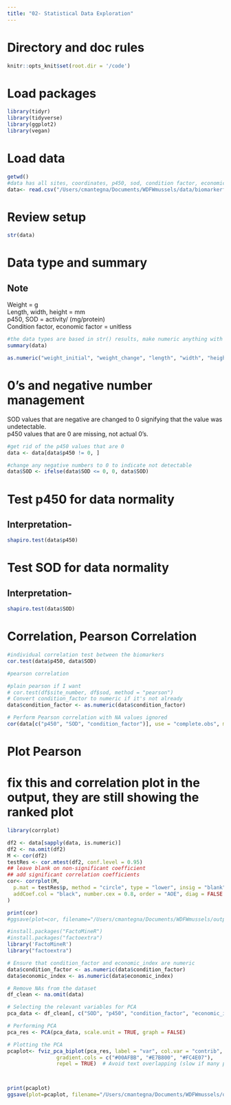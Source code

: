 ```yaml
---
title: "02- Statistical Data Exploration"
---
```


# Directory and doc rules

```r

knitr::opts_knit$set(root.dir = '/code')

```

# Load packages

```r

library(tidyr)
library(tidyverse)
library(ggplot2)
library(vegan)

```

# Load data

```r

getwd()
#data has all sites, coordinates, p450, sod, condition factor, economic factor data
data<- read.csv("/Users/cmantegna/Documents/WDFWmussels/data/biomarkerfull.csv")

```

# Review setup

```r

str(data)

```

# Data type and summary

## Note

Weight = g\
Length, width, height = mm\
p450, SOD = activity/ (mg/protein)\
Condition factor, economic factor = unitless

```r

#the data types are based in str() results, make numeric anything with na in the column.
summary(data)

```

```r

as.numeric("weight_initial", "weight_change", "length", "width", "height", "condition_factor", "economic_index")

```

# 0's and negative number management

SOD values that are negative are changed to 0 signifying that the value was undetectable.\
p450 values that are 0 are missing, not actual 0's.

```r

#get rid of the p450 values that are 0
data <- data[data$p450 != 0, ]

#change any negative numbers to 0 to indicate not detectable
data$SOD <- ifelse(data$SOD <= 0, 0, data$SOD)

```

# Test p450 for data normality

## Interpretation-

```r
shapiro.test(data$p450)

```

# Test SOD for data normality

## Interpretation-

```r
shapiro.test(data$SOD)

```

# Correlation, Pearson Correlation

```r

#individual correlation test between the biomarkers
cor.test(data$p450, data$SOD)

```

```r
#pearson correlation

#plain pearson if I want
# cor.test(df$site_number, df$sod, method = "pearson")
# Convert condition_factor to numeric if it's not already
data$condition_factor <- as.numeric(data$condition_factor)

# Perform Pearson correlation with NA values ignored
cor(data[c("p450", "SOD", "condition_factor")], use = "complete.obs", method = "pearson")
```

# Plot Pearson
# fix this and correlation plot in the output, they are still showing the ranked plot
```r
library(corrplot)

df2 <- data[sapply(data, is.numeric)]
df2 <- na.omit(df2)
M <- cor(df2)
testRes <- cor.mtest(df2, conf.level = 0.95)
## leave blank on non-significant coefficient
## add significant correlation coefficients
cor<- corrplot(M,
  p.mat = testRes$p, method = "circle", type = "lower", insig = "blank",
  addCoef.col = "black", number.cex = 0.8, order = "AOE", diag = FALSE
)

print(cor)
#ggsave(plot=cor, filename="/Users/cmantegna/Documents/WDFWmussels/output/pearson.png", width=15, height=8)

```

```r

#install.packages("FactoMineR")
#install.packages("factoextra")
library('FactoMineR')
library("factoextra")

# Ensure that condition_factor and economic_index are numeric
data$condition_factor <- as.numeric(data$condition_factor)
data$economic_index <- as.numeric(data$economic_index)

# Remove NAs from the dataset
df_clean <- na.omit(data)

# Selecting the relevant variables for PCA
pca_data <- df_clean[, c("SOD", "p450", "condition_factor", "economic_index")]

# Performing PCA
pca_res <- PCA(pca_data, scale.unit = TRUE, graph = FALSE)

# Plotting the PCA
pcaplot<- fviz_pca_biplot(pca_res, label = "var", col.var = "contrib",
                gradient.cols = c("#00AFBB", "#E7B800", "#FC4E07"),
                repel = TRUE)  # Avoid text overlapping (slow if many points)



print(pcaplot)
ggsave(plot=pcaplot, filename="/Users/cmantegna/Documents/WDFWmussels/output/pca.png", width=15, height=8)

```






